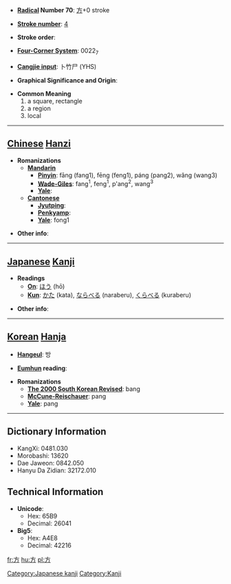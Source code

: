 * '''[[Wiktionary:Chinese radical index| Radical]] Number 70''': [[Wiktionary:Chinese radical index 方|方]]+0 stroke

* '''[[Wiktionary:Chinese total strokes index|Stroke number]]''': [[Wiktionary:Chinese total strokes index 4|4]]

* '''Stroke order''': 

* '''[[Wiktionary:Chinese four corner index|Four-Corner System]]''': 0022<sub>7</sub>

* '''[[Wiktionary:Chinese Cangjie index|Cangjie input]]''': 卜竹尸 (YHS)

* '''Graphical Significance and Origin''': 

* '''Common Meaning'''
*#a square, rectangle
*# a region
*# local


----

== [[Chinese]] [[Hanzi]] ==

* '''Romanizations'''
** '''[[Mandarin]]'''
*** '''[[Pinyin]]''': fāng (fang1), fēng (feng1), páng (pang2), wǎng (wang3)
*** '''[[Wade-Giles]]''': fang<sup>1</sup>, feng<sup>1</sup>, p'ang<sup>2</sup>, wang<sup>3</sup>
*** '''[[Yale]]''': 
** '''[[Cantonese]]'''
*** '''[[Jyutping]]''':
*** '''[[Penkyamp]]''': 
*** '''[[Yale]]''': fong1

* '''Other info''': 

----

== [[Japanese]] [[Kanji]] ==

* '''Readings'''
** '''[[On]]''': [[ほう]] (hō)
** '''[[Kun]]''': [[かた]] (kata), [[ならべる]] (naraberu), [[くらべる]] (kuraberu)

* '''Other info''':  

----

== [[Korean]] [[Hanja]] ==

* '''[[Hangeul]]''': 방

* '''[[Eumhun]] reading''': 

* '''Romanizations'''
** '''[[The 2000 South Korean Revised Romanization|The 2000 South Korean Revised]]''': bang
** '''[[McCune-Reischauer]]''': pang
** '''[[Yale]]''': pang

----

== Dictionary Information ==

* KangXi: 0481.030
* Morobashi: 13620
* Dae Jaweon: 0842.050
* Hanyu Da Zidian: 32172.010

== Technical Information ==

* '''Unicode''':
** Hex: 65B9
** Decimal: 26041
* '''Big5''':
** Hex: A4E8
** Decimal: 42216

[[Category:Japanese kanji]]
[[Category:Kanji]]

[[fr:方]]
[[hu:方]]
[[pl:方]]